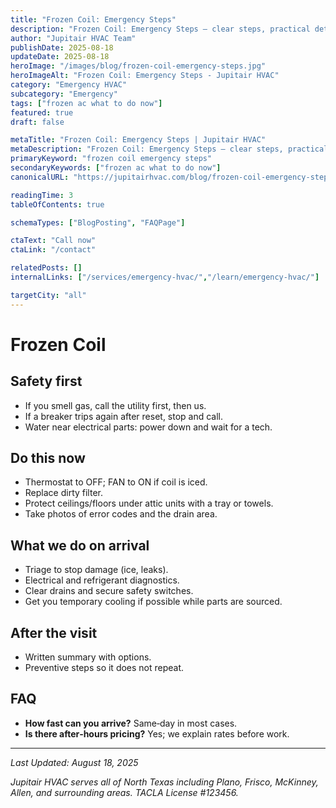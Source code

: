 ```yaml
---
title: "Frozen Coil: Emergency Steps"
description: "Frozen Coil: Emergency Steps — clear steps, practical detail, and when to call a pro in North Texas."
author: "Jupitair HVAC Team"
publishDate: 2025-08-18
updateDate: 2025-08-18
heroImage: "/images/blog/frozen-coil-emergency-steps.jpg"
heroImageAlt: "Frozen Coil: Emergency Steps - Jupitair HVAC"
category: "Emergency HVAC"
subcategory: "Emergency"
tags: ["frozen ac what to do now"]
featured: true
draft: false

metaTitle: "Frozen Coil: Emergency Steps | Jupitair HVAC"
metaDescription: "Frozen Coil: Emergency Steps — clear steps, practical detail, and when to call a pro in North Texas."
primaryKeyword: "frozen coil emergency steps"
secondaryKeywords: ["frozen ac what to do now"]
canonicalURL: "https://jupitairhvac.com/blog/frozen-coil-emergency-steps"

readingTime: 3
tableOfContents: true

schemaTypes: ["BlogPosting", "FAQPage"]

ctaText: "Call now"
ctaLink: "/contact"

relatedPosts: []
internalLinks: ["/services/emergency-hvac/","/learn/emergency-hvac/"]

targetCity: "all"
---
```



# Frozen Coil



## Safety first
- If you smell gas, call the utility first, then us.
- If a breaker trips again after reset, stop and call.
- Water near electrical parts: power down and wait for a tech.



<BlogCTA variant="inline" />

## Do this now
- Thermostat to OFF; FAN to ON if coil is iced.
- Replace dirty filter.
- Protect ceilings/floors under attic units with a tray or towels.
- Take photos of error codes and the drain area.


## What we do on arrival
- Triage to stop damage (ice, leaks).
- Electrical and refrigerant diagnostics.
- Clear drains and secure safety switches.
- Get you temporary cooling if possible while parts are sourced.


## After the visit
- Written summary with options.
- Preventive steps so it does not repeat.


## FAQ
- **How fast can you arrive?** Same‑day in most cases.
- **Is there after‑hours pricing?** Yes; we explain rates before work.

---

<BlogCTA variant="end" />

*Last Updated: August 18, 2025*

*Jupitair HVAC serves all of North Texas including Plano, Frisco, McKinney, Allen, and surrounding areas. TACLA License #123456.*
